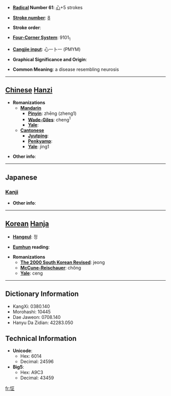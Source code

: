 * '''[[Wiktionary:Chinese radical index| Radical]] Number 61''': [[Wiktionary:Chinese radical index 心|心]]+5 strokes

* '''[[Wiktionary:Chinese total strokes index|Stroke number]]''': [[Wiktionary:Chinese total strokes index 8|8]]

* '''Stroke order''': 

* '''[[Wiktionary:Chinese four corner index|Four-Corner System]]''': 9101<sub>1</sub>

* '''[[Wiktionary:Chinese Cangjie index|Cangjie input]]''': 心一卜一 (PMYM)

* '''Graphical Significance and Origin''': 

* '''Common Meaning''': a disease resembling neurosis

----

== [[Chinese]] [[Hanzi]] ==

* '''Romanizations'''
** '''[[Mandarin]]'''
*** '''[[Pinyin]]''': zhēng (zheng1)
*** '''[[Wade-Giles]]''': cheng<sup>1</sup>
*** '''[[Yale]]''': 
** '''[[Cantonese]]'''
*** '''[[Jyutping]]''':
*** '''[[Penkyamp]]''': 
*** '''[[Yale]]''': jing1

* '''Other info''': 

----

==Japanese==
===[[Kanji]]===
{{kanji|on readings=[[せい]] (sei), [[しょう]] (shō)
|kun readings=[[おそれあわてる]] (osoreawateru)
}}

* '''Other info''':  

----

== [[Korean]] [[Hanja]] ==

* '''[[Hangeul]]''': 정

* '''[[Eumhun]] reading''': 

* '''Romanizations'''
** '''[[The 2000 South Korean Revised Romanization|The 2000 South Korean Revised]]''': jeong
** '''[[McCune-Reischauer]]''': chŏng
** '''[[Yale]]''': ceng

----

== Dictionary Information ==

* KangXi: 0380.140
* Morohashi: 10445
* Dae Jaweon: 0708.140
* Hanyu Da Zidian: 42283.050

== Technical Information ==

* '''Unicode''':
** Hex: 6014
** Decimal: 24596
* '''Big5''':
** Hex: A9C3
** Decimal: 43459

[[fr:怔]]